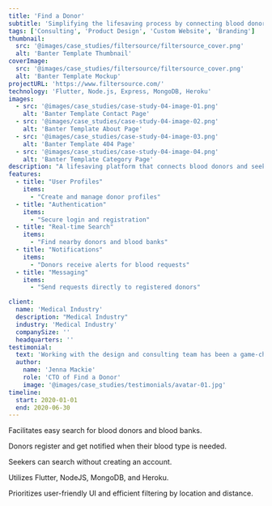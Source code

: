 ```yaml
---
title: 'Find a Donor'
subtitle: 'Simplifying the lifesaving process by connecting blood donors and seekers instantly'
tags: ['Consulting', 'Product Design', 'Custom Website', 'Branding']
thumbnail:
  src: '@images/case_studies/filtersource/filtersource_cover.png'
  alt: 'Banter Template Thumbnail'
coverImage:
  src: '@images/case_studies/filtersource/filtersource_cover.png'
  alt: 'Banter Template Mockup'
projectURL: 'https://www.filtersource.com/'
technology: 'Flutter, Node.js, Express, MongoDB, Heroku'
images:
  - src: '@images/case_studies/case-study-04-image-01.png'
    alt: 'Banter Template Contact Page'
  - src: '@images/case_studies/case-study-04-image-02.png'
    alt: 'Banter Template About Page'
  - src: '@images/case_studies/case-study-04-image-03.png'
    alt: 'Banter Template 404 Page'
  - src: '@images/case_studies/case-study-04-image-04.png'
    alt: 'Banter Template Category Page'
description: "A lifesaving platform that connects blood donors and seekers, offering real-time information on blood banks and hospitals in the vicinity."
features:
  - title: "User Profiles"
    items:
      - "Create and manage donor profiles"
  - title: "Authentication"
    items:
      - "Secure login and registration"
  - title: "Real-time Search"
    items:
      - "Find nearby donors and blood banks"
  - title: "Notifications"
    items:
      - "Donors receive alerts for blood requests"
  - title: "Messaging"
    items:
      - "Send requests directly to registered donors"

client:
  name: 'Medical Industry'
  description: "Medical Industry"
  industry: 'Medical Industry'
  companySize: ''
  headquarters: ''
testimonial:
  text: 'Working with the design and consulting team has been a game-changer for Banter. Their expertise in website design, branding, content strategy, and AI integration has revolutionized the way we create and share our stories. Their work has not only elevated our brand but also empowered us to be leaders in digital journalism, reaching and engaging more readers than ever before.'
  author:
    name: 'Jenna Mackie'
    role: 'CTO of Find a Donor'
    image: '@images/case_studies/testimonials/avatar-01.jpg'
timeline:
  start: 2020-01-01
  end: 2020-06-30
---
```


Facilitates easy search for blood donors and blood banks.

Donors register and get notified when their blood type is needed.

Seekers can search without creating an account.

Utilizes Flutter, NodeJS, MongoDB, and Heroku.

Prioritizes user-friendly UI and efficient filtering by location and distance.